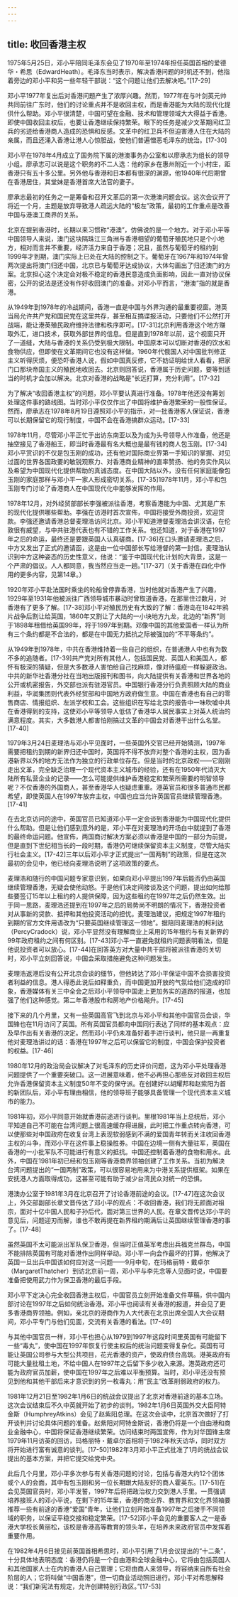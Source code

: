 ```yaml
---
---
---
```

title: 收回香港主权
---



1975年5月25日，邓小平陪同毛泽东会见了1970年至1974年担任英国首相的爱德华・希思（EdwardHeath）。毛泽东当时表示，解决香港问题的时机还不到，他指着旁边的邓小平和另一些年轻干部说：“这个问题让他们去解决吧。”[17-29]

邓小平1977年复出后对香港问题产生了浓厚兴趣。然而，1977年在与叶剑英元帅共同前往广东时，他们的讨论重点并不是收回主权，而是香港能为大陆的现代化提供什么帮助。邓小平很清楚，中国可望在金融、技术和管理领域大大得益于香港。即使中国收回主权后，也要让香港继续保持繁荣。眼下的任务是减少文革期间红卫兵的劣迹给香港商人造成的恐惧和反感。文革中的红卫兵不但迫害港人住在大陆的亲属，而且还涌入香港让港人心惊胆战，使他们普遍憎恶毛泽东的统治。[17-30]

邓小平在1978年4月成立了国务院下属的港澳事务办公室和以廖承志为组长的领导小组。廖承志可以说是这个职务的不二人选：他的家乡在惠州附近一个小村庄，距香港只有五十多公里。另外他与香港和日本都有很深的渊源，他1940年代后期曾在香港居住，其堂妹是香港首席大法官的妻子。

廖承志最初的任务之一是筹备和召开文革后的第一次港澳问题会议。这次会议开了将近一个月，主题是放弃导致港人疏远大陆的“极左”政策，最初的工作重点是改善中国与港澳工商界的关系。

北京在提到香港时，长期以来习惯称“港澳”，仿佛说的是一个地方。对于邓小平等中国领导人来说，澳门这块隔珠江三角洲与香港相望的葡萄牙殖民地只是个小地方，相对而言并不重要，经济活力来自于香港；况且，虽然与葡萄牙的租约到1999年才到期，澳门实际上已处在大陆的控制之下。葡萄牙在1967年和1974年曾两次提出将澳门归还中国，北京已与葡萄牙达成协议，大体勾画出了归还澳门的方案。北京担心这个决定会对极不稳定的香港民意造成负面影响，因此一直对协议保密，公开的说法是还没有作好收回澳门的准备。对邓小平而言，“港澳”指的就是香港。

从1949年到1978年的冷战期间，香港一直是中国与外界沟通的最重要视窗。港英当局允许共产党和国民党在这里共存，甚至相互搞谍报活动，只要他们不公然打开战端，能让港英殖民政府维持法律和秩序即可。[17-31]北京利用香港这个地方赚取外汇，进口技术，获取外部世界的信息。但是直到1978年以前，这个视窗只开了一道缝，大陆与香港的关系仍受到极大限制。中国原本可以切断对香港的饮水和食物供应，但即使在文革期间它也没有这样做。1960年代俄国人对中国批判修正主义听得厌烦，便恐吓香港人说，假如中国真反修，它不妨证明给世人看看，把家门口那块帝国主义的殖民地收回去。北京则回答说，香港属于历史问题，要等到适当的时机才会加以解决。北京对香港的战略是“长远打算，充分利用”。[17-32]

为了解决“收回香港主权”的问题，邓小平要认真进行准备。1978年他还没有筹划处理这件事的路线图。当时邓小平仅仅作出了中国将维护香港繁荣的一般性保证。然而，廖承志在1978年8月19日遵照邓小平的指示，对一批香港客人保证说，香港可以长期保留它的现行制度，中国不会在香港搞群众运动。[17-33]

1978年11月，尽管邓小平正忙于出访东南亚以及为成为头号领导人作准备，他还是抽空接见了香港船王，即当时香港最有名大概也是最有钱的商人包玉刚。[17-34]邓小平赏识的不仅是包玉刚的成功，还有他对国际商业界第一手知识的掌握、对见过面的世界各国政要的敏锐观察力、对香港商业精神的直率赞扬、他的务实作风以及希望为中国现代化提供帮助的真诚态度。在中国大陆以外，没有任何家庭能像包玉刚的家庭那样与邓小平一家人形成密切关系。[17-35]1978年11月，邓小平和包玉刚专门讨论了香港商人在中国现代化中能够发挥的作用。

1978年12月，对外经贸部部长李强被派往香港，考察香港能为中国、尤其是广东的现代化提供哪些帮助。李强在访港时首次宣佈，中国将接受外商投资，欢迎贷款。李强还邀请香港总督麦理浩访问北京。邓小平知道港督麦理浩会讲汉语，在伦敦很有威望，与中共驻港代表也有不错的工作关系。他还知道，对于香港在1997年之后的命运，最终还是要跟英国人认真磋商。[17-36]在口头邀请麦理浩之后，中方又发出了正式的邀请函，这是由一位中国部长写给港督的第一封信。麦理浩认识到中方这种姿态的历史性意义，他说：“鉴于中国现代化计划的大背景，这是一个严肃的倡议。人人都同意，我当然应当走一趟。”[17-37]（关于香港在四化中作用的更多内容，见第14章。）

1920年邓小平赴法国时乘坐的轮船曾停靠香港，当时他就对香港产生了兴趣，1929年至1931年他被派往广西领导城市暴动时曾取道香港，在那里住过数月，对香港有了更多了解。[17-38]邓小平对殖民历史有大致的了解：香港岛在1842年鸦片战争后割让给英国，1860年又割让了大陆的一小块地方九龙，北边的“新界”则于1898年租借给英国99年，将于1997年到期。邓像中国的其他爱国者一样认为所有三个条约都是不合法的，都是在中国无力抵抗之际被强加的“不平等条约”。

从1949年到1978年，中共在香港维持着一些自己的组织，在普通港人中也有为数不多的追随者。[17-39]共产党对所有其他人，包括国民党、英国人和美国人，都怀有极深的猜疑，但是大多数港人害怕给自己找麻烦，像对待瘟疫一样躲避政治。中共的新华社香港分社在当地出版报刊和图书，向大陆提供有关香港和世界各地的公开或机密报告，外交部也派有驻港官员。中国银行香港分行负责照顾大陆的商业利益，华润集团则代表外经贸部和中国地方政府做生意。中国在香港也有自己的零售商店、情报组织、左派学校和工会。这些组织在写给北京的报告中一味吹嘘中共在香港得到的支持，这使邓小平等领导人低估了香港华人居民事实上对英人统治的满意程度。其实，大多数港人都害怕刚搞过文革的中国会对香港干出什么名堂。[17-40]

1979年3月24日麦理浩与邓小平见面时，一些英国外交官已经开始猜测，1997年需要把租约到期的新界归还中国时，英国将不得不放弃对整个香港的主权，因为香港新界以外的地方无法作为独立的行政单位存在。但是当时的北京政权——它刚刚走出文革，完全缺乏治理一个现代资本主义城市的经验，还有在1950年代消灭大陆所有私营企业的记录——怎么可能提供维护香港稳定和繁荣所需要的明智领导呢？不仅香港的外国商人，甚至香港华人也疑虑重重。港英官员和很多普通市民都希望，即使英国人在1997年放弃主权，中国也应当允许英国官员继续管理香港。[17-41]

在去北京访问的途中，英国官员已知道邓小平一定会谈到香港能为中国现代化提供什么帮助。但是让他们感到意外的是，邓小平在对麦理浩的开场白中就提到了香港的最终命运问题。他宣佈，两国商讨解决方案必须以香港是中国的一部分为前提，但是直到下世纪相当长的一段时期，香港仍可继续保留资本主义制度，尽管大陆实行社会主义。[17-42]三年以后邓小平才正式提出“一国两制”的政策，但是在这次最初的会见中，他已经向麦理浩说明了这项政策的要点。

麦理浩和随行的中国问题专家意识到，如果向邓小平提出1997年后能否仍由英国继续管理香港，无疑会使他动怒。于是他们决定间接谈及这个问题，提出如何给那些要签订15年以上租约的人提供保障，因为这些租约在1997年之后仍然生效。出于同一思路，麦理浩还提到在1997年之后的局势尚不明朗的情况下，香港投资者对从事新的贷款、抵押和其他投资活动的担忧。麦理浩建议，把规定1997年租约到期的官方文件用语改为“只要英国继续管理这一领地”。据陪同麦理浩的柯利达（PercyCradock）说，邓小平显然没有理解商业上采用的15年租约与有关新界的99年政府租约之间有何区别。[17-43]邓小平一直避免就租约问题表明看法，但是他说投资者可以放心。[17-44]在回答英方对大量中共干部将被派往香港的关切时，邓小平立刻回答说，中国会采取措施避免这种问题发生。

麦理浩返港后没有公开北京会谈的细节，但他转达了邓小平保证中国不会损害投资者利益的信息。港人得悉此说后如释重负，而中国更加开放的气氛给他们造成的印象，香港媒体有关三中全会之后邓小平领导中国走上更加务实的道路的报道，也加强了他们这种感觉。第二年香港股市和房地产价格飚升。[17-45]

接下来的几个月里，又有一些英国高官飞到北京与邓小平和其他中国官员会谈，华国锋也在11月访问了英国。所有英国官员都向中国同行表达了同样的基本观点：应及早作出有关香港的决定。然而邓小平仍未准备好着手进行谈判，他只是一再重复他对麦理浩讲过的话：香港在1997年之后可以保留它的制度，中国会保护投资者的权益。[17-46]

1980年12月的政治局会议解决了对毛泽东的历史评价问题，这为邓小平处理香港问题提供了一个重要突破口。这一进展意味着，他不必再担心那些反对收回主权后允许香港保留资本主义制度50年不变的保守派。在创建好以胡耀邦和赵紫阳为首的新团队后，邓小平有理由相信，他的领导班子能够具备管理一个现代资本主义城市的能力。

1981年初，邓小平同意开始就香港前途进行谈判。里根1981年当上总统后，邓小平知道自己不可能在台湾问题上很高速缓存得进展，此时把工作重点转向香港，可以使那些对中国政府在收复台湾上表现软弱感到不满的爱国青年转而关注收回香港主权的斗争，而邓小平在这件事上稳操胜券。中国在边境一侧有大量驻军，英国在香港的一小批军队不可能进行有意义的抵抗。中国还控制着香港的食物和用水。此外，中国在1981年初已经和包玉刚等香港商界领袖创建了工作关系。当初为解决台湾问题提出的“一国两制”政策，可以很容易地用来为中港关系提供框架。如果在安抚港人方面取得成功，这甚至可能有助于减少台湾民众对统一的恐惧。

港澳办公室于1981年3月在北京召开了讨论香港前途的会议。[17-47]在这次会议上，外交部副部长章文晋传达了邓小平的观点：不收回香港，我们将无颜面对祖宗，面对十亿中国人民和子孙后代，面对第三世界的人民。在章文晋传达邓小平的意见后，问题迎刃而解，谁也不敢再提在新界租约期满后让英国继续管理香港的事了。[17-48]

虽然英国不太可能派出军队保卫香港，但当时正值英军考虑出兵福克兰群岛，中国不能排除英国有可能对香港作出同样举动。邓小平一向会作最坏的打算，他解决了英国一旦出兵中国该如何应对这一问题——9月中旬，在玛格丽特・戴卓尔（MargaretThatcher）到访北京前一周，邓小平与李先念等人见面时说，中国要准备把使用武力作为保卫香港的最后手段。

邓小平下定决心完全收回香港主权后，中国官员立刻开始准备文件草稿，供中国内部讨论在1997年之后如何统治香港。邓小平也阅读有关香港的报道，并会见了更多香港商界领袖。例如，亲北京的港商作为人大代表在北京出席全国人大会议期间，邓小平专门与他们见面，交流有关香港的看法。[17-49]

与其他中国官员一样，邓小平也担心从1979到1997年这段时间里英国有可能留下一些“毒丸”，使中国在1997年恢复行使主权后的统治问题变得复杂化。英国有可能让英国公司参与大型公共项目，花光香港的资产，使政府债台高筑。港英政府有可能大量批租土地，不给中国人在1997年之后留下多少收入来源。港英政府还可能为政府官员加薪，使中国在1997年之后难以平衡预算。当时，邓小平还没有预见到他和其他干部后来才意识到的另一枚毒丸：用“民主”改革削弱政府的权力。

1981年12月21日至1982年1月6日的统战会议提出了北京对香港前途的基本立场。这次会议结束后不久中英就开始了初步的谈判。1982年1月6日英国外交大臣阿特金斯（HumphreyAtkins）会见了赵紫阳总理。在这次会谈中，北京首次做好了打开谈判并讨论具体问题的准备。赵紫阳对阿特金斯说，香港仍将是一个自由港和商业金融中心，中国将保证香港继续繁荣。访问结束时两国宣佈，作为对华国锋主席1979年11月访英的回访，玛格丽特・戴卓尔首相将于1982年秋天访华，同时双方将开始进行富有诚意的谈判。[17-50]1982年3月邓小平正式批准了1月的统战会议提出的基本方案，并把它提交给党中央。

此后几个月里，邓小平多次参与有关香港问题的讨论，包括与香港大约12个团体或个人的会面，其中有包玉刚和另一位长期跟大陆友好的商人霍英东。[17-51]在会见英国官员时，邓小平发誓，1997年后将把政治权力交到港人手里。一贯强调培养接班人的邓小平说，在剩下的15年里，香港的商业界、教育界和文化界领袖要推荐一些有前途的香港“爱国”青年，让他们立刻开始准备1997年之后接手不同领域的职务，以保证平稳交接和稳定繁荣。[17-52]邓小平会见的重要客人之一是香港大学校长黄丽松，该校是香港高等教育的领头羊，在培养未来政府官员中发挥着重要作用。

在1982年4月6日接见前英国首相希思时，邓小平引用了1月会议提出的“十二条”，十分具体地表明态度：香港仍将是一个自由港和全球金融中心，它将由包括英国人和其他国家人士在内的香港人自己管理；它将由商人来领导，将容纳来自所有社会阶层的人；它将叫做“中国香港”，但一切商业活动照旧进行。邓小平对希思解释说：“我们新宪法有规定，允许创建特别行政区。”[17-53]